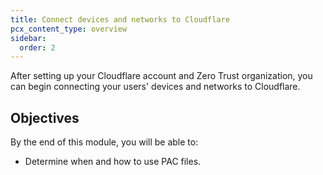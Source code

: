 ```yaml
---
title: Connect devices and networks to Cloudflare
pcx_content_type: overview
sidebar:
  order: 2
---
```



After setting up your Cloudflare account and Zero Trust organization, you can begin connecting your users' devices and networks to Cloudflare.

## Objectives

By the end of this module, you will be able to:

<Render file="zero-trust/connect-devices-objectives" />

- Determine when and how to use PAC files.
